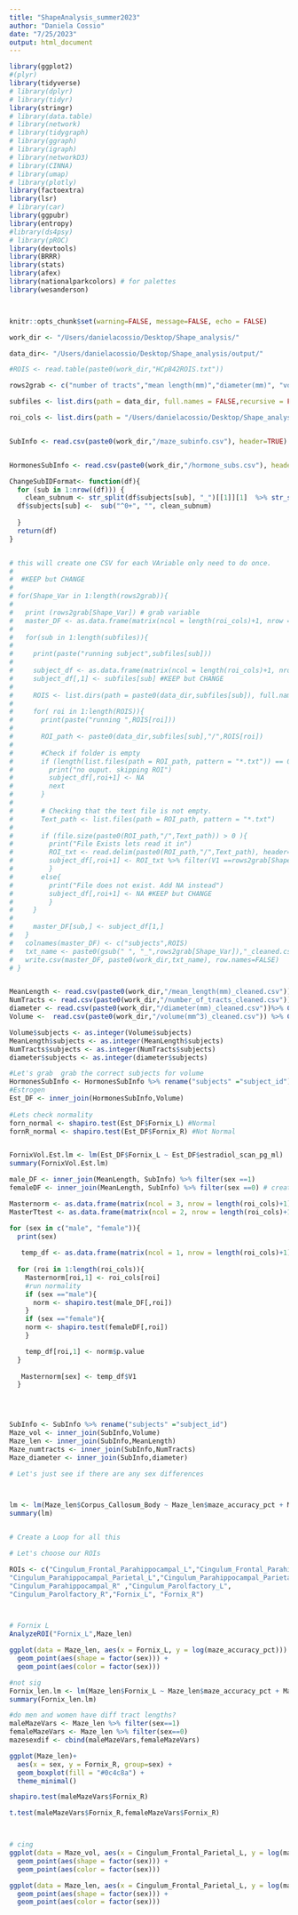 ```yaml
---
title: "ShapeAnalysis_summer2023"
author: "Daniela Cossio"
date: "7/25/2023"
output: html_document
---
```


```r
library(ggplot2)
#(plyr)
library(tidyverse)
# library(dplyr)
# library(tidyr)
library(stringr)
# library(data.table)
# library(network)
# library(tidygraph)
# library(ggraph)
# library(igraph)
# library(networkD3)
# library(CINNA)
# library(umap)
# library(plotly)
library(factoextra)
library(lsr)
# library(car)
library(ggpubr)
library(entropy)
#library(ds4psy)
# library(pROC)
library(devtools)
library(BRRR)
library(stats)
library(afex)
library(nationalparkcolors) # for palettes
library(wesanderson)



knitr::opts_chunk$set(warning=FALSE, message=FALSE, echo = FALSE)

```

```r

work_dir <- "/Users/danielacossio/Desktop/Shape_analysis/"

data_dir<- "/Users/danielacossio/Desktop/Shape_analysis/output/"

#ROIS <- read.table(paste0(work_dir,"HCp842ROIS.txt"))

rows2grab <- c("number of tracts","mean length(mm)","diameter(mm)", "volume(mm^3)")

subfiles <- list.dirs(path = data_dir, full.names = FALSE,recursive = FALSE)

roi_cols <- list.dirs(path = "/Users/danielacossio/Desktop/Shape_analysis/output/sub-301", full.names = FALSE,recursive = FALSE)


SubInfo <- read.csv(paste0(work_dir,"/maze_subinfo.csv"), header=TRUE) %>% rename("subjects" ="subject_id")


HormonesSubInfo <- read.csv(paste0(work_dir,"/hormone_subs.csv"), header=TRUE) %>% filter(sex =="Female") 
```

```r
ChangeSubIDFormat<- function(df){
  for (sub in 1:nrow((df))) { 
    clean_subnum <- str_split(df$subjects[sub], "_")[[1]][1]  %>% str_split("-") %>% as.data.frame() %>% `[`(2,) 
  df$subjects[sub] <-  sub("^0+", "", clean_subnum) 
 
  }
  return(df)
}



```


```r
# this will create one CSV for each VAriable only need to do once.
# 
#  #KEEP but CHANGE
# 
# for(Shape_Var in 1:length(rows2grab)){
# 
#   print (rows2grab[Shape_Var]) # grab variable
#   master_DF <- as.data.frame(matrix(ncol = length(roi_cols)+1, nrow = length(subfiles))) # create master DF for Variable
#     
#   for(sub in 1:length(subfiles)){
# 
#     print(paste("running subject",subfiles[sub]))
# 
#     subject_df <- as.data.frame(matrix(ncol = length(roi_cols)+1, nrow = 1))
#     subject_df[,1] <- subfiles[sub] #KEEP but CHANGE
#     
#     ROIS <- list.dirs(path = paste0(data_dir,subfiles[sub]), full.names = FALSE,recursive = FALSE)
#     
#     for( roi in 1:length(ROIS)){
#       print(paste("running ",ROIS[roi]))
#       
#       ROI_path <- paste0(data_dir,subfiles[sub],"/",ROIS[roi])
#       
#       #Check if folder is empty 
#       if (length(list.files(path = ROI_path, pattern = "*.txt")) == 0){
#         print("no ouput. skipping ROI")
#         subject_df[,roi+1] <- NA
#         next
#       }
#       
#       # Checking that the text file is not empty.
#       Text_path <- list.files(path = ROI_path, pattern = "*.txt")
#       
#       if (file.size(paste0(ROI_path,"/",Text_path)) > 0 ){
#         print("File Exists lets read it in")
#         ROI_txt <- read.delim(paste0(ROI_path,"/",Text_path), header=FALSE) 
#         subject_df[,roi+1] <- ROI_txt %>% filter(V1 ==rows2grab[Shape_Var]) %>% pull(V2)
#         }
#       else{
#         print("File does not exist. Add NA instead")
#         subject_df[,roi+1] <- NA #KEEP but CHANGE
#         }
#     }
#     
#     master_DF[sub,] <- subject_df[1,]
#   }
#   colnames(master_DF) <- c("subjects",ROIS) 
#   txt_name <- paste0(gsub(" ", "_",rows2grab[Shape_Var]),"_cleaned.csv")
#   write.csv(master_DF, paste0(work_dir,txt_name), row.names=FALSE)
# }



```


```r
MeanLength <- read.csv(paste0(work_dir,"/mean_length(mm)_cleaned.csv")) %>% ChangeSubIDFormat() 
NumTracts <- read.csv(paste0(work_dir,"/number_of_tracts_cleaned.csv"))%>% ChangeSubIDFormat()
diameter <- read.csv(paste0(work_dir,"/diameter(mm)_cleaned.csv"))%>% ChangeSubIDFormat()
Volume <-  read.csv(paste0(work_dir,"/volume(mm^3)_cleaned.csv")) %>% ChangeSubIDFormat()                    

Volume$subjects <- as.integer(Volume$subjects)
MeanLength$subjects <- as.integer(MeanLength$subjects)
NumTracts$subjects <- as.integer(NumTracts$subjects)
diameter$subjects <- as.integer(diameter$subjects)
```

```r

#Let's grab  grab the correct subjects for volume
HormonesSubInfo <- HormonesSubInfo %>% rename("subjects" ="subject_id")
#Estrogen
Est_DF <- inner_join(HormonesSubInfo,Volume)
  
#Lets check normality 
forn_normal <- shapiro.test(Est_DF$Fornix_L) #Normal 
fornR_normal <- shapiro.test(Est_DF$Fornix_R) #Not Normal


FornixVol.Est.lm <- lm(Est_DF$Fornix_L ~ Est_DF$estradiol_scan_pg_ml)
summary(FornixVol.Est.lm)
```

```r


male_DF <- inner_join(MeanLength, SubInfo) %>% filter(sex ==1) 
femaleDF <- inner_join(MeanLength, SubInfo) %>% filter(sex ==0) # create master DF for Variable

Masternorm <- as.data.frame(matrix(ncol = 3, nrow = length(roi_cols)+1)) %>% `colnames<-`(c("ROI","male", "female"))
MasterTtest <- as.data.frame(matrix(ncol = 2, nrow = length(roi_cols)+1))

for (sex in c("male", "female")){
  print(sex)
  
   temp_df <- as.data.frame(matrix(ncol = 1, nrow = length(roi_cols)+1))
  
  for (roi in 1:length(roi_cols)){
    Masternorm[roi,1] <- roi_cols[roi]
    #run normality
    if (sex =="male"){
      norm <- shapiro.test(male_DF[,roi])
    }
    if (sex =="female"){
    norm <- shapiro.test(femaleDF[,roi])
    }

    temp_df[roi,1] <- norm$p.value
  }
  
   Masternorm[sex] <- temp_df$V1
  }
 




```







```r

SubInfo <- SubInfo %>% rename("subjects" ="subject_id")
Maze_vol <- inner_join(SubInfo,Volume)
Maze_len <- inner_join(SubInfo,MeanLength)
Maze_numtracts <- inner_join(SubInfo,NumTracts)
Maze_diameter <- inner_join(SubInfo,diameter)

# Let's just see if there are any sex differences 



lm <- lm(Maze_len$Corpus_Callosum_Body ~ Maze_len$maze_accuracy_pct + Maze_len$sex * Maze_len$age_scan_years)
summary(lm)


# Create a Loop for all this

# Let's choose our ROIs

ROIs <- c("Cingulum_Frontal_Parahippocampal_L","Cingulum_Frontal_Parahippocampal_R",     "Cingulum_Frontal_Parietal_L","Cingulum_Frontal_Parietal_R","Cingulum_Parahippocampal_L",            
"Cingulum_Parahippocampal_Parietal_L","Cingulum_Parahippocampal_Parietal_R", 
"Cingulum_Parahippocampal_R" ,"Cingulum_Parolfactory_L",           
"Cingulum_Parolfactory_R","Fornix_L", "Fornix_R")



# Fornix L
AnalyzeROI("Fornix_L",Maze_len)

ggplot(data = Maze_len, aes(x = Fornix_L, y = log(maze_accuracy_pct))) +
  geom_point(aes(shape = factor(sex))) +
  geom_point(aes(color = factor(sex)))

#not sig
Fornix_len.lm <- lm(Maze_len$Fornix_L ~ Maze_len$maze_accuracy_pct + Maze_len$sex)
summary(Fornix_len.lm)

#do men and women have diff tract lengths?
maleMazeVars <- Maze_len %>% filter(sex==1) 
femaleMazeVars <- Maze_len %>% filter(sex==0) 
mazesexdif <- cbind(maleMazeVars,femaleMazeVars)

ggplot(Maze_len)+
  aes(x = sex, y = Fornix_R, group=sex) +
  geom_boxplot(fill = "#0c4c8a") +
  theme_minimal()

shapiro.test(maleMazeVars$Fornix_R)

t.test(maleMazeVars$Fornix_R,femaleMazeVars$Fornix_R)



# cing
ggplot(data = Maze_vol, aes(x = Cingulum_Frontal_Parietal_L, y = log(maze_accuracy_pct))) +
  geom_point(aes(shape = factor(sex))) +
  geom_point(aes(color = factor(sex)))

ggplot(data = Maze_len, aes(x = Cingulum_Frontal_Parietal_L, y = log(maze_accuracy_pct))) +
  geom_point(aes(shape = factor(sex))) +
  geom_point(aes(color = factor(sex)))




```


